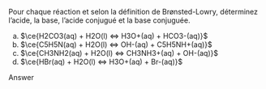 ::: {.Exercise data-latex=""}

Pour chaque réaction et selon la définition de Brønsted-Lowry, déterminez l’acide, la base, l’acide conjugué et la base conjuguée. 

a. $\ce{H2CO3(aq) + H2O(l) <=> H3O+(aq) + HCO3-(aq)}$
\vspace{\stretch{1}}
b. $\ce{C5H5N(aq) + H2O(l) <=> OH-(aq) + C5H5NH+(aq)}$
\vspace{\stretch{1}}
c. $\ce{CH3NH2(aq) + H2O(l) <=> CH3NH3+(aq) + OH-(aq)}$
\vspace{\stretch{1}}
d. $\ce{HBr(aq) + H2O(l) <=> H3O+(aq) + Br-(aq)}$
\vspace{\stretch{1}}

:::

::: {.Answer data-latex=""}

Answer

:::
